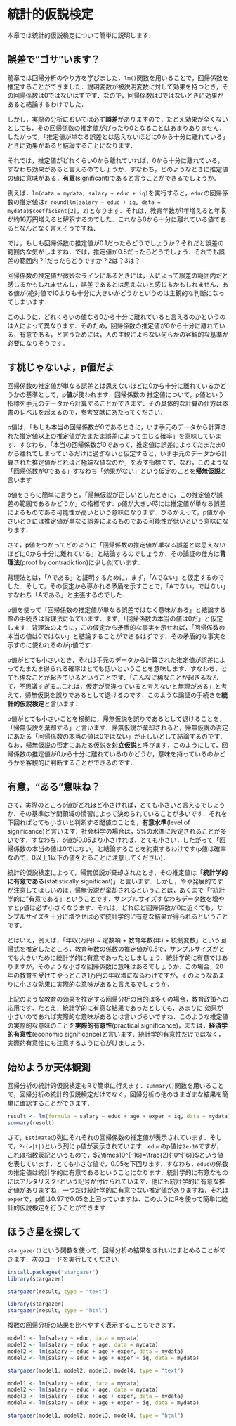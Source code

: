 # 統計的仮説検定 {#test}

本章では統計的仮説検定について簡単に説明します．

## 誤差で"ゴサ"います？

前章では回帰分析のやり方を学びました．`lm()`関数を用いることで，回帰係数を推定することができました．説明変数が被説明変数に対して効果を持つとき，その回帰係数は0ではないはずです．なので，回帰係数は0ではないときに効果があると結論するわけでした．

しかし，実際の分析においては必ず**誤差**がありますので，たとえ効果が全くないとしても，その回帰係数の推定値がぴったり0となることはあまりありません．したがって，「推定値が単なる誤差とは思えないほどに0から十分に離れている」ときに効果があると結論することになります．

それでは，推定値がどれくらい0から離れていれば，0から十分に離れている，すなわち効果があると言えるのでしょうか．すなわち，どのようなときに推定値の値に意味がある，**有意**(significant)であると言うことができるでしょうか．

例えば，`lm(data = mydata, salary ~ educ + iq)`を実行すると，`educ`の回帰係数の推定値は`r round(lm(salary ~ educ + iq, data = mydata)$coefficient[2], 2)`となります．それは，教育年数が1年増えると年収が約16万円増えると解釈するのでした．これなら0から十分に離れている値であるとなんとなく言えそうですね．

では，もしも回帰係数の推定値が0.1だったらどうでしょうか？それだと誤差の範囲内な気がしますね．では，推定値が0.5だったらどうでしょう．それでも誤差の範囲内？1だったらどうですか？2は？3は？

回帰係数の推定値が微妙なラインにあるときには，人によって誤差の範囲内だと感じるかもしれませんし，誤差であるとは思えないと感じるかもしれません．ある値が(絶対値で)0よりも十分に大きいかどうかというのは主観的な判断になってしまいます．

このように，どれくらいの値なら0から十分に離れていると言えるのかというのは人によって異なります．そのため，回帰係数の推定値が0から十分に離れている，有意である，と言うためには，人の主観によらない何らかの客観的な基準が必要になりそうです．

## す桃じゃないよ，p値だよ

回帰係数の推定値が単なる誤差とは思えないほどに0から十分に離れているかどうかの基準として，**p値**が使われます．回帰係数の
推定値について，p値という指標を手元のデータから計算することができます．その具体的な計算の仕方は本書のレベルを超えるので，参考文献にあたってください．

p値は，「もしも本当の回帰係数が0であるときに，いま手元のデータから計算された推定値以上の推定値がたまたま誤差によって生じる確率」を意味しています．すなわち，「本当の回帰係数が0であって，推定値は誤差によってたまたま0から離れてしまっているだけに過ぎないと仮定すると，いま手元のデータから計算された推定値がどれほど極端な値なのか」を表す指標です．なお，このような「回帰係数が0である」すなわち「効果がない」という仮定のことを**帰無仮説**と言います

p値をさらに簡単に言うと，「帰無仮説が正しいとしたときに，この推定値が誤差の範囲であるかどうか」の指標です．p値が大きい時には推定値が単なる誤差によるものである可能性が高いという意味になります．ひるがえって，p値が小さいときには推定値が単なる誤差によるものである可能性が低いという意味になります．

さて，p値をつかってどのように「回帰係数の推定値が単なる誤差とは思えないほどに0から十分に離れている」と結論するのでしょうか．その論証の仕方は**背理法**(proof by contradiction)に少し似ています．

背理法とは，「Aである」と証明するために，まず，「Aでない」と仮定するのでした．そして，その仮定から導かれる矛盾を示すことで，「Aでない，ではない」すなわち「Aである」と主張するのでした．

p値を使って「回帰係数の推定値が単なる誤差ではなく意味がある」と結論する際の手続きは背理法に似ています．まず，「回帰係数の本当の値は0だ」と仮定します．背理法のように，この仮定から矛盾的な事実を示せれば，「回帰係数の本当の値は0ではない」と結論することができるはずです．その矛盾的な事実を示すのに使われるのがp値です．

p値がとても小さいとき，それは手元のデータから計算された推定値が誤差によってたまたま得られる確率はとても低いということを意味します．すなわち，とても稀なことが起きているということです．「こんなに稀なことが起きるなんて，不思議すぎる...これは，仮定が間違っていると考えないと無理がある」と考えて，帰無仮説を誤りであるとして退けるのです．このような論証の手続きを**統計的仮説検定**と言います．

p値がとても小さいことを根拠に，帰無仮説を誤りであるとして退けることを，「帰無仮説を棄却する」と言います．帰無仮説が棄却されると，帰無仮説の否定にあたる「回帰係数の本当の値は0ではない」が正しいとして結論するのです．なお，帰無仮説の否定にあたる仮説を**対立仮説**と呼びます．このようにして，回帰係数の推定値が0から十分に離れているのかどうか，意味を持っているのかどうかを客観的に判断することができるのです．

## 有意，"ある"意味ね？

さて，実際のところp値がどれほど小さければ，とても小さいと言えるでしょうか．その基準は学問領域の慣習によって決められていることが多いです．それを下回ればとても小さいと判断する閾値のことを，**有意水準**(level of significance)と言います．社会科学の場合は，5%の水準に設定されることが多いです．すなわち，p値が0.05より小さければ，とても小さい，したがって「回帰係数の本当の値は0ではない」と結論することを約束するわけです(p値は確率なので，0以上1以下の値をとることに注意してください)．

統計的仮説検定によって，帰無仮説が棄却されたとき，その推定値は「**統計学的に有意である**(statistically significant)」と言います．しかし，やや発展的ですが注意してほしいのは，帰無仮説が棄却されるということは，あくまで「"統計学的に"有意である」ということです．サンプルサイズすなわちデータ数を増やすとp値は必ず小さくなります．それは，どれほど回帰係数が0に近くても，サンプルサイズを十分に増やせば必ず統計学的に有意な結果が得られるということです．

とはいえ，例えば，「年収(万円) = 定数項 + 教育年数(年) + 統制変数」という回帰式を推定したところ，教育年数の係数の推定値が0.5で，サンプルサイズがとても大きいために統計学的に有意であったとしましょう．統計学的に有意ではありますが，そのような小さな回帰係数に意味はあるでしょうか．この場合，20年の教育を受けてやっとこさ1万円の年収増になるわけですが，そのようなあまりに小さな効果に実際的な意味があると言えるでしょうか．

上記のような教育の効果を推定する回帰分析の目的は多くの場合，教育政策への応用です．たとえ，統計学的に有意な結果であったとしても，あまりに
効果が小さいのであれば実際的な意味があるとは言いづらいですね．このような推定値の実際的な意味のことを**実際的有意性**(practical significance)，または，**経済学的有意性**(economic significance)と言います．統計学的有意性だけではなく，実際的有意性にも注意するように心がけましょう．

## 始めようか天体観測

回帰分析の統計的仮説検定もRで簡単に行えます．`summary()`関数を用いることで，回帰分析の統計的仮説検定だけでなく，回帰分析の他のさまざまな結果を簡単に確認することができます．

```r
result <- lm(formula = salary ~ educ + age + exper + iq, data = mydata)
summary(result)
```

さて，`Estimate`の列にそれぞれの回帰係数の推定値が表示されています．そして，`Pr(>|t|)`という列に p値が表示されています．`educ`のp値は`2e-16`ですが，これは指数表記というもので，$2\times10^{-16}=\frac{2}{10^{16}}$という値を表しています．とても小さな値で，0.05を下回ります．すなわち，`educ`の係数の推定値は統計学的に有意であるということになります．統計学的に有意なものにはアルタリスク`*`という記号が付けられています．他にも統計学的に有意な推定値がありますね．一つだけ統計学的に有意でない推定値がありますね．それは`exper`で，p値は0.97で0.05を上回っていますね．このようにRを使って簡単に統計的仮説検定を行うことができます．

## ほうき星を探して

`stargazer()`という関数を使って，回帰分析の結果をきれいにまとめることができます．次のコードを実行してください．

```r
install.packages("stargazer")
library(stargazer)

stargazer(result, type = "text")
```

```r
library(stargazer)
stargazer(result, type = "html")
```

複数の回帰分析の結果を比べやすく表示することもできます．

```r
model1 <- lm(salary ~ educ, data = mydata)
model2 <- lm(salary ~ educ + age, data = mydata)
model2 <- lm(salary ~ educ + age + exper, data = mydata)
model2 <- lm(salary ~ educ + age + exper + iq, data = mydata)

stargazer(model1, model2, model3, model4, type = "text")
```

```r
model1 <- lm(salary ~ educ, data = mydata)
model2 <- lm(salary ~ educ + age, data = mydata)
model3 <- lm(salary ~ educ + age + exper, data = mydata)
model4 <- lm(salary ~ educ + age + exper + iq, data = mydata)

stargazer(model1, model2, model3, model4, type = "html")
```

